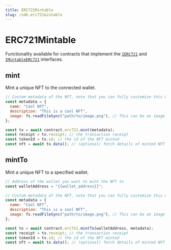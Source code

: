 ```yaml
---
title: ERC721Mintable
slug: /sdk.erc721mintable
---
```


# ERC721Mintable

Functionality available for contracts that implement the
[`IERC721`](/contracts/IERC721) and
[`IMintableERC721`](/contracts/IBurnableERC721) interfaces.

## mint

Mint a unique NFT to the connected wallet.

```javascript
// Custom metadata of the NFT, note that you can fully customize this metadata with other properties.
const metadata = {
  name: "Cool NFT",
  description: "This is a cool NFT",
  image: fs.readFileSync("path/to/image.png"), // This can be an image url or file
};

const tx = await contract.erc721.mint(metadata);
const receipt = tx.receipt; // the transaction receipt
const tokenId = tx.id; // the id of the NFT minted
const nft = await tx.data(); // (optional) fetch details of minted NFT
```

## mintTo

Mint a unique NFT to a specified wallet.

```javascript
// Address of the wallet you want to mint the NFT to
const walletAddress = "{{wallet_address}}";

// Custom metadata of the NFT, note that you can fully customize this metadata with other properties.
const metadata = {
  name: "Cool NFT",
  description: "This is a cool NFT",
  image: fs.readFileSync("path/to/image.png"), // This can be an image url or file
};

const tx = await contract.erc721.mintTo(walletAddress, metadata);
const receipt = tx.receipt; // the transaction receipt
const tokenId = tx.id; // the id of the NFT minted
const nft = await tx.data(); // (optional) fetch details of minted NFT
```
